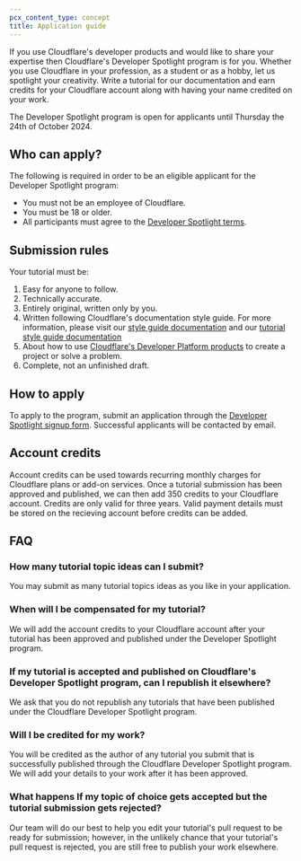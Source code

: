 ```yaml
---
pcx_content_type: concept
title: Application guide
---
```


If you use Cloudflare's developer products and would like to share your expertise then Cloudflare's Developer Spotlight program is for you. Whether you use Cloudflare in your profession, as a student or as a hobby, let us spotlight your creativity. Write a tutorial for our documentation and earn credits for your Cloudflare account along with having your name credited on your work.

The Developer Spotlight program is open for applicants until Thursday the 24th of October 2024.

## Who can apply?

The following is required in order to be an eligible applicant for the Developer Spotlight program:

- You must not be an employee of Cloudflare.
- You must be 18 or older.
- All participants must agree to the [Developer Spotlight terms](https://drive.google.com/file/d/1llRCAkBOE7cp6TVofHGxQXsSQ2fMsx1o/view?usp=sharing).

## Submission rules

Your tutorial must be:

1. Easy for anyone to follow.
2. Technically accurate.
3. Entirely original, written only by you.
4. Written following Cloudflare's documentation style guide. For more information, please visit our [style guide documentation](/style-guide/) and our [tutorial style guide documentation](/style-guide/documentation-content-strategy/content-types/tutorial/#template)
5. About how to use [Cloudflare's Developer Platform products](/products/?product-group=Developer+platform) to create a project or solve a problem.
6. Complete, not an unfinished draft.

## How to apply

To apply to the program, submit an application through the [Developer Spotlight signup form](https://forms.gle/anpTPu45tnwjwXsk8). Successful applicants will be contacted by email.

## Account credits

Account credits can be used towards recurring monthly charges for Cloudflare plans or add-on services. Once a tutorial submission has been approved and published, we can then add 350 credits to your Cloudflare account. Credits are only valid for three years. Valid payment details must be stored on the recieving account before credits can be added.

## FAQ

### How many tutorial topic ideas can I submit?

You may submit as many tutorial topics ideas as you like in your application.

### When will I be compensated for my tutorial?

We will add the account credits to your Cloudflare account after your tutorial has been approved and published under the Developer Spotlight program.

### If my tutorial is accepted and published on Cloudflare's Developer Spotlight program, can I republish it elsewhere?

We ask that you do not republish any tutorials that have been published under the Cloudflare Developer Spotlight program.

### Will I be credited for my work?

You will be credited as the author of any tutorial you submit that is successfully published through the Cloudflare Developer Spotlight program. We will add your details to your work after it has been approved.

### What happens If my topic of choice gets accepted but the tutorial submission gets rejected?

Our team will do our best to help you edit your tutorial's pull request to be ready for submission; however, in the unlikely chance that your tutorial's pull request is rejected, you are still free to publish your work elsewhere.
